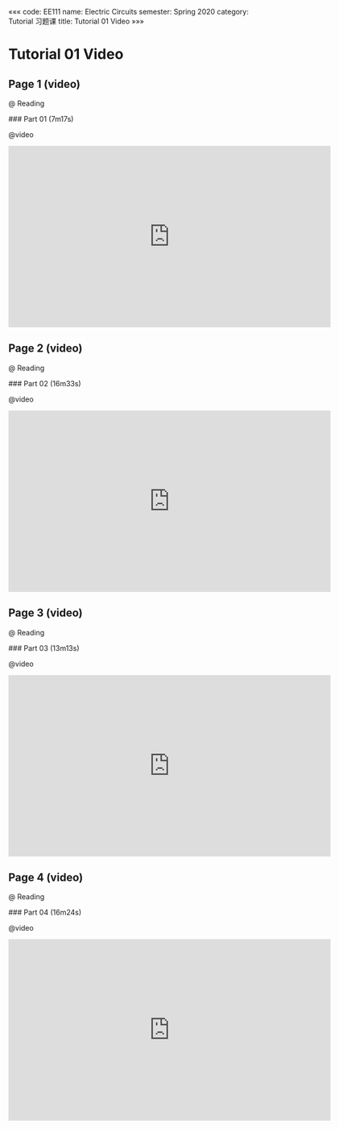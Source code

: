 «««
code: EE111
name: Electric Circuits
semester: Spring 2020
category: Tutorial 习题课
title: Tutorial 01 Video
»»»

# Tutorial 01 Video

## Page 1 (video)

@ Reading

<div class="markdown-body">
### Part 01 (7m17s)
</div>

@video

<iframe src="https://watchsb.com/e/vzoyysobou02.html" frameborder=0 marginwidth=0 marginheight=0 scrolling=no width=640 height=360 allowfullscreen></iframe>


## Page 2 (video)

@ Reading

<div class="markdown-body">
### Part 02 (16m33s)
</div>

@video

<iframe src="https://watchsb.com/e/ao0boaeyz8og.html" frameborder=0 marginwidth=0 marginheight=0 scrolling=no width=640 height=360 allowfullscreen></iframe>


## Page 3 (video)

@ Reading

<div class="markdown-body">
### Part 03 (13m13s)
</div>

@video

<iframe src="https://watchsb.com/e/w8yfjq9exoym.html" frameborder=0 marginwidth=0 marginheight=0 scrolling=no width=640 height=360 allowfullscreen></iframe>


## Page 4 (video)

@ Reading

<div class="markdown-body">
### Part 04 (16m24s)
</div>

@video

<iframe src="https://watchsb.com/e/snwg0661dlfi.html" frameborder=0 marginwidth=0 marginheight=0 scrolling=no width=640 height=360 allowfullscreen></iframe>



